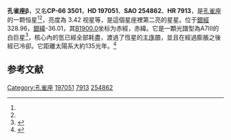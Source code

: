 {{Starbox begin
| name = 孔雀座β
}}
{{Starbox observe
| epoch = [[J2000.0|J2000.0]]
| constell = [[孔雀座|孔雀座]]<ref name=SIMBAD>{{cite web
 | url=http://simbad.u-strasbg.fr/simbad/sim-id?Ident=HR+7913
 | title =Pulsating variable Star
 | publisher=Centre de Données astronomiques de Strasbourg
 | work=SIMBAD
 | accessdate=2012-07-13}}</ref><ref name=DATA>{{cite web
 | url=http://vizier.u-strasbg.fr/viz-bin/VizieR-5?-out.add=.&-source=5050&-corr=PK=HR&-out.max=9999&HR=7913
 | title=VizieR Detailed Page
 | accessdate=2012-07-13
 | archive-date=2016-03-04
 | archive-url=https://web.archive.org/web/20160304234333/http://vizier.u-strasbg.fr/viz-bin/VizieR-5?-out.add=.&-source=5050&-corr=PK=HR&-out.max=9999&HR=7913
 | dead-url=no
 }}</ref>
| 星官 = 
| ra = {{RA|20|44|57.5}}<ref name=SIMBAD /><ref name=DATA />
| dec = {{DEC|-66|12|11}}<ref name=SIMBAD /><ref name=DATA />
| appmag_v = 3.42<ref name=SIMBAD /><ref name=DATA />
}}
{{Starbox character
| class = A7III<ref name=SIMBAD /><ref name=DATA />
| b-v = 0.16<ref name=SIMBAD /><ref name=DATA />
| u-b = 0.12<ref name=SIMBAD /><ref name=DATA />
| r-i = <ref name=SIMBAD /><ref name=DATA />
| variable = 
}}
{{Starbox astrometry
| radial_v = 0.12
| prop_mo_ra = 10
| parallax = 0.035
| p_error = 
}}
{{Starbox catalog
| names =CP-66 3501，[[SAO星表|SAO]] 254862，[[HD星表|HD]] 197051，[[HR星表|HR]] 7913}}
{{Starbox reference |Simbad=HR+7913}}
{{Starbox end}}

'''孔雀座β'''，又名'''CP-66 3501'''，'''HD 197051'''、'''SAO 254862'''、'''HR 7913'''，是[[孔雀座|孔雀座]]的一颗恒星<ref name=SIMBAD /><ref name=DATA />，亮度為 3.42 视星等，是這個星座裡第二亮的星星。位于[[銀道座標系|銀經]]328.96，[[銀道座標系|銀緯]]-36.01，其[[B1900.0|B1900.0]]坐标为赤經{{RA|20|35|57}}，赤緯{{DEC|-66|-36.01|45}}。它是一顆光譜型為A7III的白巨星<ref>{{cite web |url = http://simbad.u-strasbg.fr/simbad/sim-id?Ident=beta+pav&NbIdent=1&Radius=2&Radius.unit=arcmin&submit=submit+id |title = Beta Pavonis |work = SIMBAD Astronomical Database |publisher = Centre de Données astronomiques de Strasbourg |accessdate = 23 August 2013 |archive-date = 2020-09-15 |archive-url = https://web.archive.org/web/20200915184925/http://simbad.u-strasbg.fr/simbad/sim-id?Ident=beta+pav&NbIdent=1&Radius=2&Radius.unit=arcmin&submit=submit+id |dead-url = no }}</ref>，核心內的氫已經全部耗盡，渡過了恆星的[[主序帶|主序帶]]，並且在經過膨脹之後經已冷卻。它距離太陽系大約135光年。<ref name="kalerbeta">{{cite web|url=http://stars.astro.illinois.edu/sow/betapav.html|title=Beta Pavonis|last=Kaler|first=James B.|work=Stars|publisher=University of Illinois|accessdate=23 August 2013|date=24 September 2010|archive-date=2020-02-01|archive-url=https://web.archive.org/web/20200201154056/http://stars.astro.illinois.edu/sow/betapav.html|dead-url=no}}</ref>

== 参考文献 ==
{{reflist}}

{{star-stub}}

{{孔雀座恒星}}
[[Category:孔雀座|Category:孔雀座]]
[[Category:HD和HDE天體|197051]]
[[Category:HR天體|7913]]
[[Category:SAO天體|254862]]